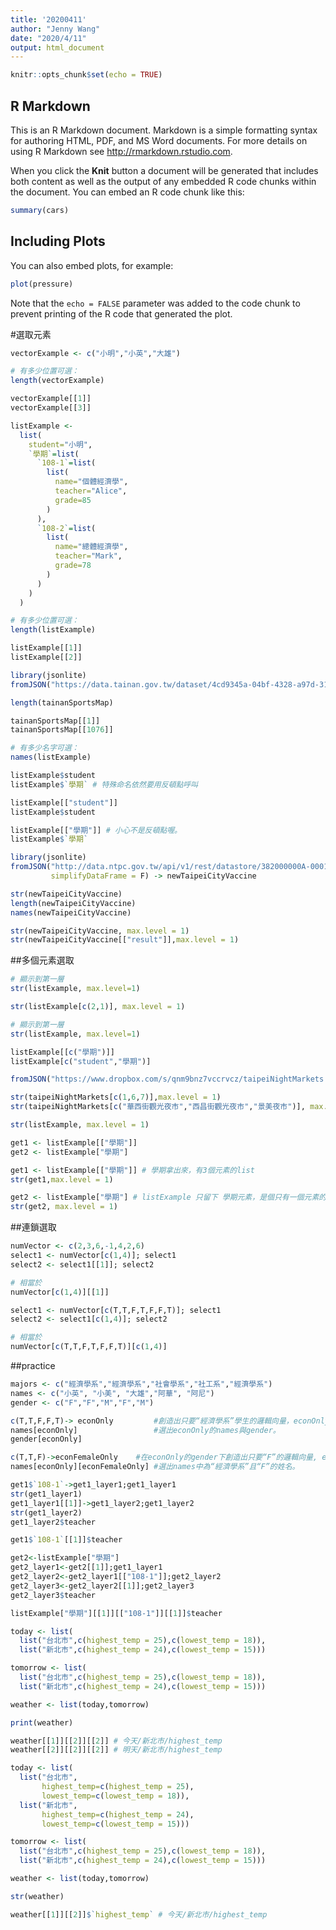 ```yaml
---
title: '20200411'
author: "Jenny Wang"
date: "2020/4/11"
output: html_document
---
```


```r
knitr::opts_chunk$set(echo = TRUE)
```

## R Markdown

This is an R Markdown document. Markdown is a simple formatting syntax for authoring HTML, PDF, and MS Word documents. For more details on using R Markdown see <http://rmarkdown.rstudio.com>.

When you click the **Knit** button a document will be generated that includes both content as well as the output of any embedded R code chunks within the document. You can embed an R code chunk like this:

```r
summary(cars)
```

## Including Plots

You can also embed plots, for example:

```r
plot(pressure)
```

Note that the `echo = FALSE` parameter was added to the code chunk to prevent printing of the R code that generated the plot.


#選取元素
```r
vectorExample <- c("小明","小英","大雄")

# 有多少位置可選：
length(vectorExample)

```
```r
vectorExample[[1]]
vectorExample[[3]]

```

```r
listExample <- 
  list(
    student="小明",
    `學期`=list(
      `108-1`=list(
        list(
          name="個體經濟學",
          teacher="Alice",
          grade=85
        )
      ),
      `108-2`=list(
        list(
          name="總體經濟學",
          teacher="Mark",
          grade=78
        )
      )
    )
  )

# 有多少位置可選：
length(listExample)
```
```r
listExample[[1]]
listExample[[2]]
```


```r
library(jsonlite)
fromJSON("https://data.tainan.gov.tw/dataset/4cd9345a-04bf-4328-a97d-314ff78b4763/resource/afc025fc-1ef4-447c-b785-a680391d0ca1/download/tnsport2.json", simplifyDataFrame = F) -> tainanSportsMap

length(tainanSportsMap)
```

```r
tainanSportsMap[[1]]
tainanSportsMap[[1076]]
```
```r
# 有多少名字可選：
names(listExample)
```
```r
listExample$student
listExample$`學期` # 特殊命名依然要用反頓點呼叫
```

```r
listExample[["student"]]
listExample$student

listExample[["學期"]] # 小心不是反頓點喔。
listExample$`學期`
```


```r
library(jsonlite)
fromJSON("http://data.ntpc.gov.tw/api/v1/rest/datastore/382000000A-000157-002",
         simplifyDataFrame = F) -> newTaipeiCityVaccine
```
```r
str(newTaipeiCityVaccine)
length(newTaipeiCityVaccine)
names(newTaipeiCityVaccine)
```

```r
str(newTaipeiCityVaccine, max.level = 1)
str(newTaipeiCityVaccine[["result"]],max.level = 1)
```

##多個元素選取

```r
# 顯示到第一層
str(listExample, max.level=1)

str(listExample[c(2,1)], max.level = 1)
```
```r
# 顯示到第一層
str(listExample, max.level=1)

listExample[[c("學期")]]
listExample[c("student","學期")]
```

```r
fromJSON("https://www.dropbox.com/s/qnm9bnz7vccrvcz/taipeiNightMarkets.json?dl=1", simplifyDataFrame = F) -> taipeiNightMarkets

str(taipeiNightMarkets[c(1,6,7)],max.level = 1)
str(taipeiNightMarkets[c("華西街觀光夜市","西昌街觀光夜市","景美夜市")], max.level = 1)
```


```r
str(listExample, max.level = 1)
```
```r
get1 <- listExample[["學期"]]
get2 <- listExample["學期"]
```

```r
get1 <- listExample[["學期"]] # 學期拿出來，有3個元素的list
str(get1,max.level = 1)
```
```r
get2 <- listExample["學期"] # listExample 只留下 學期元素，是個只有一個元素的list
str(get2, max.level = 1)
```

##連鎖選取
```r
numVector <- c(2,3,6,-1,4,2,6)
select1 <- numVector[c(1,4)]; select1
select2 <- select1[[1]]; select2

# 相當於
numVector[c(1,4)][[1]]
```
```r
select1 <- numVector[c(T,T,F,T,F,F,T)]; select1
select2 <- select1[c(1,4)]; select2

# 相當於
numVector[c(T,T,F,T,F,F,T)][c(1,4)]
```
##practice
```r
majors <- c("經濟學系","經濟學系","社會學系","社工系","經濟學系")
names <- c("小英", "小美", "大雄","阿華", "阿尼")
gender <- c("F","F","M","F","M")

c(T,T,F,F,T)-> econOnly         #創造出只要“經濟學系”學生的邏輯向量，econOnly。
names[econOnly]                 #選出econOnly的names與gender。
gender[econOnly]

c(T,T,F)->econFemaleOnly    #在econOnly的gender下創造出只要“F”的邏輯向量, econFemaleOnly。
names[econOnly][econFemaleOnly] #選出names中為“經濟學系”且“F”的姓名。
```

```r
get1$`108-1`->get1_layer1;get1_layer1
str(get1_layer1)
get1_layer1[[1]]->get1_layer2;get1_layer2
str(get1_layer2)
get1_layer2$teacher
```
```r
get1$`108-1`[[1]]$teacher
```
```r
get2<-listExample["學期"]
get2_layer1<-get2[[1]];get1_layer1
get2_layer2<-get2_layer1[["108-1"]];get2_layer2
get2_layer3<-get2_layer2[[1]];get2_layer3
get2_layer3$teacher
```
```r
listExample["學期"][[1]][["108-1"]][[1]]$teacher
```

```r
today <- list(
  list("台北市",c(highest_temp = 25),c(lowest_temp = 18)),
  list("新北市",c(highest_temp = 24),c(lowest_temp = 15)))

tomorrow <- list(
  list("台北市",c(highest_temp = 25),c(lowest_temp = 18)),
  list("新北市",c(highest_temp = 24),c(lowest_temp = 15)))

weather <- list(today,tomorrow)

print(weather)
```
```r
weather[[1]][[2]][[2]] # 今天/新北市/highest_temp
weather[[2]][[2]][[2]] # 明天/新北市/highest_temp
```
```r
today <- list(
  list("台北市",
       highest_temp=c(highest_temp = 25),
       lowest_temp=c(lowest_temp = 18)),
  list("新北市",
       highest_temp=c(highest_temp = 24),
       lowest_temp=c(lowest_temp = 15)))

tomorrow <- list(
  list("台北市",c(highest_temp = 25),c(lowest_temp = 18)),
  list("新北市",c(highest_temp = 24),c(lowest_temp = 15)))

weather <- list(today,tomorrow)

str(weather)
```
```r
weather[[1]][[2]]$`highest_temp` # 今天/新北市/highest_temp

```



